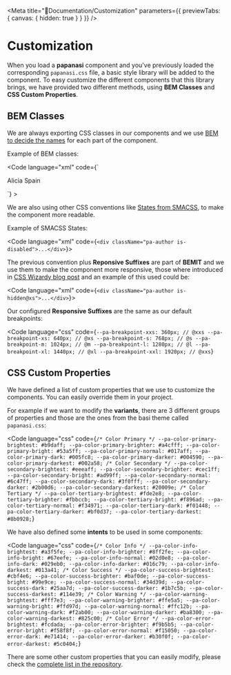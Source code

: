 
<Meta title="📗Documentation/Customization" parameters={{ previewTabs: { canvas: { hidden: true } } }} />

# Customization

When you load a **papanasi** component and you've previously loaded the corresponding `papanasi.css` file, a basic style library will be added to the component.
To easy customize the different components that this library brings, we have provided two different methods, using **BEM Classes** and **CSS Custom Properties**.

## BEM Classes

We are always exporting CSS classes in our components and we use [BEM to decide the names](http://getbem.com) for each part of the component.

Example of BEM classes:

<Code
  language="xml"
  code={`<div className="pa-author pa-author--primary pa-author--rounded">
  <span className="pa-author__name">Alicia</span>
  <span className="pa-author__subtitle">Spain</span>
</div>`}
></Code>

We are also using other CSS conventions like [States from SMACSS](http://smacss.com/book/type-state), to make the component more readable.

Example of SMACSS States:

<Code language="xml" code={`<div className="pa-author is-disabled">...</div>`}></Code>

The previous convention plus **Reponsive Suffixes** are part of **BEMIT** and we use them to make the component more responsive, those where introduced in [CSS Wizardy blog post](https://csswizardry.com/2015/08/bemit-taking-the-bem-naming-convention-a-step-further/) and an example of this used could be:

<Code language="xml" code={`<div className="pa-author is-hidden@xs">...</div>`}></Code>

Our configured **Responsive Suffixes** are the same as our default breakpoints:

<Code
  language="css"
  code={`--pa-breakpoint-xxs: 360px; // @xxs
--pa-breakpoint-xs: 640px; // @xs
--pa-breakpoint-s: 768px; // @s
--pa-breakpoint-m: 1024px; // @m
--pa-breakpoint-l: 1280px; // @l
--pa-breakpoint-xl: 1440px; // @xl
--pa-breakpoint-xxl: 1920px; // @xxs`}
></Code>

## CSS Custom Properties

We have defined a list of custom properties that we use to customize the components. You can easily override them in your project.

For example if we want to modify the **variants**, there are 3 different groups of properties and those are the ones from the basi theme called `papanasi.css`:

<Code
  language="css"
  code={`/* Color Primary */
--pa-color-primary-brightest: #b9daff;
--pa-color-primary-brighter: #a4cfff;
--pa-color-primary-bright: #53a5ff;
--pa-color-primary-normal: #017aff;
--pa-color-primary-dark: #005fc8;
--pa-color-primary-darker: #004590;
--pa-color-primary-darkest: #002a58;
/* Color Secondary */
--pa-color-secondary-brightest: #eeeaff;
--pa-color-secondary-brighter: #cec1ff;
--pa-color-secondary-bright: #ad99ff;
--pa-color-secondary-normal: #6c47ff;
--pa-color-secondary-dark: #3f0fff;
--pa-color-secondary-darker: #2b00d6;
--pa-color-secondary-darkest: #20009e;
/* Color Tertiary */
--pa-color-tertiary-brightest: #fde2e8;
--pa-color-tertiary-brighter: #fbbccb;
--pa-color-tertiary-bright: #f896ad;
--pa-color-tertiary-normal: #f34971;
--pa-color-tertiary-dark: #f01448;
--pa-color-tertiary-darker: #bf0d37;
--pa-color-tertiary-darkest: #8b0928;`}
></Code>

We have also defined some **intents** to be used in some components:

<Code
  language="css"
  code={`/* Color Info */
--pa-color-info-brightest: #a3f5fe;
--pa-color-info-brighter: #8ff2fe;
--pa-color-info-bright: #67eefe;
--pa-color-info-normal: #02d0e8;
--pa-color-info-dark: #029eb0;
--pa-color-info-darker: #016c79;
--pa-color-info-darkest: #013a41;
/* Color Success */
--pa-color-success-brightest: #cbf4e6;
--pa-color-success-brighter: #baf0de;
--pa-color-success-bright: #99e9ce;
--pa-color-success-normal: #34d39d;
--pa-color-success-dark: #25aa7d;
--pa-color-success-darker: #1b7c5b;
--pa-color-success-darkest: #114e39;
/* Color Warning */
--pa-color-warning-brightest: #fff7e3;
--pa-color-warning-brighter: #ffe5a5;
--pa-color-warning-bright: #ffd97d;
--pa-color-warning-normal: #ffc12b;
--pa-color-warning-dark: #f2ab00;
--pa-color-warning-darker: #ba8300;
--pa-color-warning-darkest: #825c00;
/* Color Error */
--pa-color-error-brightest: #fcdada;
--pa-color-error-brighter: #f9b5b5;
--pa-color-error-bright: #f58f8f;
--pa-color-error-normal: #f15050;
--pa-color-error-dark: #e71414;
--pa-color-error-darker: #b30f0f;
--pa-color-error-darkest: #5c0404;`}
></Code>

There are some other custom properties that you can easily modify, please check the [complete list in the repository](https://github.com/CKGrafico/papanasi/blob/main/styles/variables.css).

<Customization hidden={true} />
